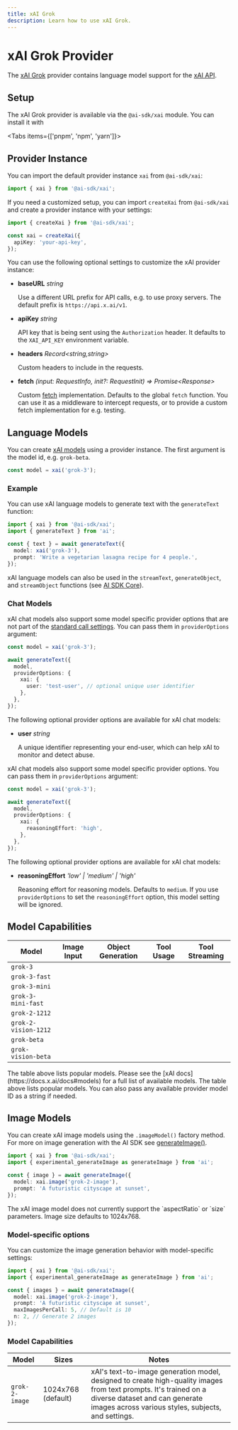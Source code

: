 ```yaml
---
title: xAI Grok
description: Learn how to use xAI Grok.
---
```


# xAI Grok Provider

The [xAI Grok](https://x.ai) provider contains language model support for the [xAI API](https://x.ai/api).

## Setup

The xAI Grok provider is available via the `@ai-sdk/xai` module. You can
install it with

<Tabs items={['pnpm', 'npm', 'yarn']}>
  <Tab>
    <Snippet text="pnpm add @ai-sdk/xai" dark />
  </Tab>
  <Tab>
    <Snippet text="npm install @ai-sdk/xai" dark />
  </Tab>
  <Tab>
    <Snippet text="yarn add @ai-sdk/xai" dark />
  </Tab>
</Tabs>

## Provider Instance

You can import the default provider instance `xai` from `@ai-sdk/xai`:

```ts
import { xai } from '@ai-sdk/xai';
```

If you need a customized setup, you can import `createXai` from `@ai-sdk/xai`
and create a provider instance with your settings:

```ts
import { createXai } from '@ai-sdk/xai';

const xai = createXai({
  apiKey: 'your-api-key',
});
```

You can use the following optional settings to customize the xAI provider instance:

- **baseURL** _string_

  Use a different URL prefix for API calls, e.g. to use proxy servers.
  The default prefix is `https://api.x.ai/v1`.

- **apiKey** _string_

  API key that is being sent using the `Authorization` header. It defaults to
  the `XAI_API_KEY` environment variable.

- **headers** _Record&lt;string,string&gt;_

  Custom headers to include in the requests.

- **fetch** _(input: RequestInfo, init?: RequestInit) => Promise&lt;Response&gt;_

  Custom [fetch](https://developer.mozilla.org/en-US/docs/Web/API/fetch) implementation.
  Defaults to the global `fetch` function.
  You can use it as a middleware to intercept requests,
  or to provide a custom fetch implementation for e.g. testing.

## Language Models

You can create [xAI models](https://console.x.ai) using a provider instance. The
first argument is the model id, e.g. `grok-beta`.

```ts
const model = xai('grok-3');
```

### Example

You can use xAI language models to generate text with the `generateText` function:

```ts
import { xai } from '@ai-sdk/xai';
import { generateText } from 'ai';

const { text } = await generateText({
  model: xai('grok-3'),
  prompt: 'Write a vegetarian lasagna recipe for 4 people.',
});
```

xAI language models can also be used in the `streamText`, `generateObject`, and `streamObject` functions
(see [AI SDK Core](/docs/ai-sdk-core)).

### Chat Models

xAI chat models also support some model specific provider options that are not part of
the [standard call settings](/docs/ai-sdk-core/settings). You can pass them in `providerOptions` argument:

```ts
const model = xai('grok-3');

await generateText({
  model,
  providerOptions: {
    xai: {
      user: 'test-user', // optional unique user identifier
    },
  },
});
```

The following optional provider options are available for xAI chat models:

- **user** _string_

  A unique identifier representing your end-user, which can help xAI to
  monitor and detect abuse.

xAI chat models also support some model specific provider options. You can pass them in `providerOptions` argument:

```ts
const model = xai('grok-3');

await generateText({
  model,
  providerOptions: {
    xai: {
      reasoningEffort: 'high',
    },
  },
});
```

The following optional provider options are available for xAI chat models:

- **reasoningEffort** _'low' | 'medium' | 'high'_

  Reasoning effort for reasoning models. Defaults to `medium`. If you use
  `providerOptions` to set the `reasoningEffort` option, this
  model setting will be ignored.

## Model Capabilities

| Model                | Image Input         | Object Generation   | Tool Usage          | Tool Streaming      |
| -------------------- | ------------------- | ------------------- | ------------------- | ------------------- |
| `grok-3`             | <Cross size={18} /> | <Check size={18} /> | <Check size={18} /> | <Check size={18} /> |
| `grok-3-fast`        | <Cross size={18} /> | <Check size={18} /> | <Check size={18} /> | <Check size={18} /> |
| `grok-3-mini`        | <Cross size={18} /> | <Check size={18} /> | <Check size={18} /> | <Check size={18} /> |
| `grok-3-mini-fast`   | <Cross size={18} /> | <Check size={18} /> | <Check size={18} /> | <Check size={18} /> |
| `grok-2-1212`        | <Cross size={18} /> | <Check size={18} /> | <Check size={18} /> | <Check size={18} /> |
| `grok-2-vision-1212` | <Check size={18} /> | <Check size={18} /> | <Check size={18} /> | <Check size={18} /> |
| `grok-beta`          | <Cross size={18} /> | <Check size={18} /> | <Check size={18} /> | <Check size={18} /> |
| `grok-vision-beta`   | <Check size={18} /> | <Cross size={18} /> | <Cross size={18} /> | <Cross size={18} /> |

<Note>
  The table above lists popular models. Please see the [xAI
  docs](https://docs.x.ai/docs#models) for a full list of available models. The
  table above lists popular models. You can also pass any available provider
  model ID as a string if needed.
</Note>

## Image Models

You can create xAI image models using the `.imageModel()` factory method. For more on image generation with the AI SDK see [generateImage()](/docs/reference/ai-sdk-core/generate-image).

```ts
import { xai } from '@ai-sdk/xai';
import { experimental_generateImage as generateImage } from 'ai';

const { image } = await generateImage({
  model: xai.image('grok-2-image'),
  prompt: 'A futuristic cityscape at sunset',
});
```

<Note>
  The xAI image model does not currently support the `aspectRatio` or `size`
  parameters. Image size defaults to 1024x768.
</Note>

### Model-specific options

You can customize the image generation behavior with model-specific settings:

```ts
import { xai } from '@ai-sdk/xai';
import { experimental_generateImage as generateImage } from 'ai';

const { images } = await generateImage({
  model: xai.image('grok-2-image'),
  prompt: 'A futuristic cityscape at sunset',
  maxImagesPerCall: 5, // Default is 10
  n: 2, // Generate 2 images
});
```

### Model Capabilities

| Model          | Sizes              | Notes                                                                                                                                                                                                    |
| -------------- | ------------------ | -------------------------------------------------------------------------------------------------------------------------------------------------------------------------------------------------------- |
| `grok-2-image` | 1024x768 (default) | xAI's text-to-image generation model, designed to create high-quality images from text prompts. It's trained on a diverse dataset and can generate images across various styles, subjects, and settings. |
